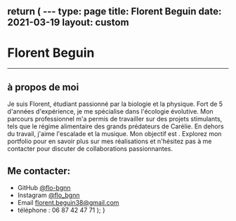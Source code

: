 

  return (
    <PageLayout>
      ---
type: page
title: Florent Beguin
date: 2021-03-19
layout: custom
---

# Florent Beguin

---

## à propos de moi 

Je suis Florent, étudiant passionné par la biologie et la physique. Fort de 5 d'années d'expérience, je me spécialise dans l'écologie évolutive. Mon parcours professionnel m'a permis de travailler sur des projets stimulants, tels que le régime alimentaire des grands prédateurs de Carélie. En dehors du travail, j'aime l'escalade et la musique. Mon objectif est . Explorez mon portfolio pour en savoir plus sur mes réalisations et n'hésitez pas à me contacter pour discuter de collaborations passionnantes.

## Me contacter:

- GitHub [@flo-bgnn](https://github.com/flo-bgnn)
- Instagram [@flo_bgnn](https://instagram.com/flo_bgnn)
- Email [florent.beguin38@gmail.com](mailto:florent.beguin38@gmail.com)
- téléphone : 06 87 42 47 71
    </PageLayout>
  );
}
